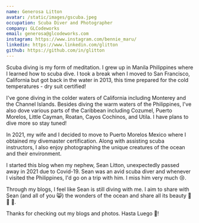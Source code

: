 ```yaml
---
name: Generosa Litton
avatar: /static/images/gscuba.jpeg
occupation: Scuba Diver and Photographer
company: GLCodeworks
email: generosa@glcodeworks.com
instagram: https://www.instagram.com/bennie_maru/
linkedin: https://www.linkedin.com/glitton
github: https://github.com/in/glitton
---
```


Scuba diving is my form of meditation. I grew up in Manila Philippines where I learned how to scuba dive. I took a break when I moved to San Francisco, California but got back in the water in 2013, this time prepared for the cold temperatures - dry suit certified!

I've gone diving in the colder waters of California including Monterey and the Channel Islands. Besides diving the warm waters of the Philippines, I've also dove various parts of the Caribbean including Cozumel, Puerto Morelos, Little Cayman, Roatan, Cayos Cochinos, and Utila. I have plans to dive more so stay tuned!

In 2021, my wife and I decided to move to Puerto Morelos Mexico where I obtained my divemaster certification. Along with assisting scuba instructors, I also enjoy photographing the unique creatures of the ocean and their environment.

I started this blog when my nephew, Sean Litton, unexpectedly passed away in 2021 due to Covid-19. Sean was an avid scuba diver and whenever I visited the Philippines, I'd go on a trip with him. I miss him very much 😢.

Through my blogs, I feel like Sean is still diving with me. I aim to share with Sean (and all of you 😸) the wonders of the ocean and share all its beauty 🐠 🐙 🐡.

Thanks for checking out my blogs and photos. Hasta Luego 🤟!
